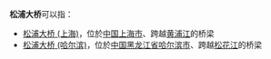 '''松浦大桥'''可以指：
*[[松浦大桥_(上海)|松浦大桥 (上海)]]，位於[[中国|中国]][[上海市|上海市]]、跨越[[黄浦江|黄浦江]]的桥梁
*[[松浦大桥_(哈尔滨)|松浦大桥 (哈尔滨)]]，位於[[中国|中国]][[黑龙江省|黑龙江省]][[哈尔滨市|哈尔滨市]]、跨越[[松花江|松花江]]的桥梁

{{disambig|Cat=四字橋梁消歧義}}
